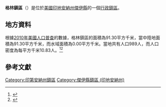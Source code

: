 {{noteTA
|G1=USState
|G2=地名
|G3=Unit
}}
{{Infobox settlement
|official_name            = 格林鎮區
|native_name = Greene Township
|settlement_type          = [[行政鎮區|行政鎮區]]
|image_skyline            = Snow in Greene Township, Jay County, Indiana.jpg
|imagesize                = 250px
|image_map                = Map highlighting Greene Township, Jay County, Indiana.svg
|mapsize                  = 250px
|pushpin_map  =USA Indiana
|pushpin_label = 格林鎮區
|pushpin_label_position   = top
|pushpin_map_caption      = 格林鎮區在印地安納州的位置
|subdivision_type         = [[世界政區索引|國家]]
|subdivision_type1        = [[美国州份|州份]]
|subdivision_type2        = [[印地安納州行政区划|縣]]
|subdivision_name         = [[美国|美国]]
|subdivision_name1        = [[印地安納州|印地安納州]]
|subdivision_name2        = [[傑伊縣_(印地安納州)|傑伊縣]]
|elevation_ft             = 902
|elevation_m              = 275
|timezone                 = [[北美东部時區|北美东部時區]]
|area_total_km2           = 91.30
|area_land_km2            = 91.30
|area_water_km2           = 0.00
|area_total_sq_mi         = 
|area_land_sq_mi          = 
|area_water_sq_mi         = 
|population_as_of         = [[2010年美國人口普查|2010]]
|population_footnotes     = 
|population_total         = 989
|population_density_km2   = auto
|population_density_sq_mi = auto
|utc_offset               = -5
|coordinates              = {{coord|40|25|59|N|85|04|11|W|type:city_region:US-AL_source:GNS-enwiki|display=inline,title}}
| coor_pinpoint           = 
| coordinates_footnotes   = 
|timezone_DST             = EDT
|utc_offset_DST           = -4
|postal_code_type         = [[美國郵區編號|郵區編號]]
|postal_code              = 
|area_code                = {{link-en|电话区号317|Area code 317|317}}
|blank_name = [[地名信息系统|GNIS ID]]
|blank_info = 453348
}}
'''格林鎮區'''（{{lang-en|Greene Township}}）是位於[[美國|美國]][[印地安納州|印地安納州]][[傑伊縣_(印地安納州)|傑伊縣]]的一個[[行政鎮區|行政鎮區]]。

== 地方資料 ==
根據[[2010年美國人口普查|2010年美國人口普查]]的數據，格林鎮區的面積為91.30平方千米，當中陸地面積為91.30平方千米，而水域面積為0.00平方千米。當地共有人口989人，而人口密度為每平方千米10.83人。<ref name="GR8">{{cite web|url=http://factfinder2.census.gov|publisher=[[美国人口调查局|美国人口调查局]]|accessdate=2011-05-14|title=American FactFinder|archive-date=2013-09-11|archive-url=https://web.archive.org/web/20130911234518/http://factfinder2.census.gov/|dead-url=no}}</ref><ref>{{cite web|url=https://www.citypopulation.de/en/usa/illinois/admin/|title=USA: Illinois (Counties and Townships) - City Population|access-date=2020-07-27|archive-date=2020-04-22|archive-url=https://web.archive.org/web/20200422090607/https://www.citypopulation.de/en/usa/illinois/admin/|dead-url=no}}</ref>

== 參考文獻 ==
{{reflist}}

{{傑伊縣 (印地安納州)}}

{{DEFAULTSORT:Greene Township}}
[[Category:印第安納州鎮區|Category:印第安納州鎮區]]
[[Category:傑伊縣鎮區_(印地安納州)|Category:傑伊縣鎮區 (印地安納州)]]

{{Indiana-geo-stub}}